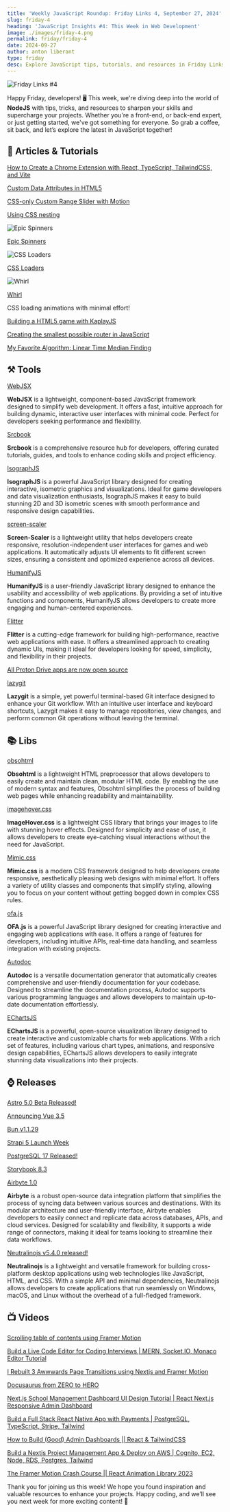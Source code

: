 ```yaml
---
title: 'Weekly JavaScript Roundup: Friday Links 4, September 27, 2024'
slug: friday-4
heading: 'JavaScript Insights #4: This Week in Web Development'
image: ./images/friday-4.png
permalink: friday/friday-4
date: 2024-09-27
author: anton liberant
type: friday
desc: Explore JavaScript tips, tutorials, and resources in Friday Links 4—perfect for developers who want to boost skills and stay current with JS trends.
---
```


![Friday Links #4](./images/friday-4.png)

Happy Friday, developers! 🖥️ This week, we're diving deep into the world of **NodeJS** with tips,
tricks, and resources to sharpen your skills and supercharge your projects. Whether you're a
front-end, or back-end expert, or just getting started, we've got something for everyone. So grab a
coffee, sit back, and let’s explore the latest in JavaScript together!

## 📜 Articles & Tutorials

[How to Create a Chrome Extension with React, TypeScript, TailwindCSS, and Vite](https://www.luckymedia.dev/blog/how-to-create-a-chrome-extension-with-react-typescript-tailwindcss-and-vite-in-2024)

[Custom Data Attributes in HTML5](https://blog.openreplay.com/custom-data-attributes-in-html5/)

[CSS-only Custom Range Slider with Motion](https://www.bram.us/2024/06/06/css-only-custom-range-slider-with-motion/)

[Using CSS nesting](https://developer.mozilla.org/en-US/docs/Web/CSS/CSS_nesting/Using_CSS_nesting)

![Epic Spinners](./images/Epic-Spinners.png)

[Epic Spinners](https://epic-spinners.vuestic.dev/)

![CSS Loaders](./images/css-loaders.png)

[CSS Loaders](https://css-loaders.com/)

![Whirl](./images/Whirl.png)

[Whirl](https://whirl.netlify.app/)

CSS loading animations with minimal effort!

[Building a HTML5 game with KaplayJS](https://rohankumarthakur.co.in/blog)

[Creating the smallest possible router in JavaScript](https://www.tronic247.com/creating-the-smallest-possible-router)

[My Favorite Algorithm: Linear Time Median Finding](https://rcoh.me/posts/linear-time-median-finding/)

## ⚒️ Tools

[WebJSX](https://webjsx.org/)

**WebJSX** is a lightweight, component-based JavaScript framework designed to simplify web
development. It offers a fast, intuitive approach for building dynamic, interactive user interfaces
with minimal code. Perfect for developers seeking performance and flexibility.

[Srcbook](https://srcbook.com/)

**Srcbook** is a comprehensive resource hub for developers, offering curated tutorials, guides, and
tools to enhance coding skills and project efficiency.

[IsographJS](https://isograph.dev/)

**IsographJS** is a powerful JavaScript library designed for creating interactive, isometric
graphics and visualizations. Ideal for game developers and data visualization enthusiasts,
IsographJS makes it easy to build stunning 2D and 3D isometric scenes with smooth performance and
responsive design capabilities.

[screen-scaler](https://github.com/garronej/screen-scaler)

**Screen-Scaler** is a lightweight utility that helps developers create responsive,
resolution-independent user interfaces for games and web applications. It automatically adjusts UI
elements to fit different screen sizes, ensuring a consistent and optimized experience across all
devices.

[HumanifyJS](https://github.com/jehna/humanify)

**HumanifyJS** is a user-friendly JavaScript library designed to enhance the usability and
accessibility of web applications. By providing a set of intuitive functions and components,
HumanifyJS allows developers to create more engaging and human-centered experiences.

[Flitter](https://flitter.pages.dev/)

**Flitter** is a cutting-edge framework for building high-performance, reactive web applications
with ease. It offers a streamlined approach to creating dynamic UIs, making it ideal for developers
looking for speed, simplicity, and flexibility in their projects.

[All Proton Drive apps are now open source](https://proton.me/blog/drive-open-source)

[lazygit](https://github.com/jesseduffield/lazygit)

**Lazygit** is a simple, yet powerful terminal-based Git interface designed to enhance your Git
workflow. With an intuitive user interface and keyboard shortcuts, Lazygit makes it easy to manage
repositories, view changes, and perform common Git operations without leaving the terminal.

## 📚 Libs

[obsohtml](https://github.com/j9t/obsohtml)

**Obsohtml** is a lightweight HTML preprocessor that allows developers to easily create and maintain
clean, modular HTML code. By enabling the use of modern syntax and features, Obsohtml simplifies the
process of building web pages while enhancing readability and maintainability.

[imagehover.css](https://imagehover.io/)

**ImageHover.css** is a lightweight CSS library that brings your images to life with stunning hover
effects. Designed for simplicity and ease of use, it allows developers to create eye-catching visual
interactions without the need for JavaScript.

[Mimic.css](https://erictreacy.github.io/mimic.css/)

**Mimic.css** is a modern CSS framework designed to help developers create responsive, aesthetically
pleasing web designs with minimal effort. It offers a variety of utility classes and components that
simplify styling, allowing you to focus on your content without getting bogged down in complex CSS
rules.

[ofa.js](https://ofajs.com/en/index.html)

**OFA.js** is a powerful JavaScript library designed for creating interactive and engaging web
applications with ease. It offers a range of features for developers, including intuitive APIs,
real-time data handling, and seamless integration with existing projects.

[Autodoc](https://github.com/context-labs/autodoc)

**Autodoc** is a versatile documentation generator that automatically creates comprehensive and
user-friendly documentation for your codebase. Designed to streamline the documentation process,
Autodoc supports various programming languages and allows developers to maintain up-to-date
documentation effortlessly.

[EChartsJS](https://echartsjs.com)

**EChartsJS** is a powerful, open-source visualization library designed to create interactive and
customizable charts for web applications. With a rich set of features, including various chart
types, animations, and responsive design capabilities, EChartsJS allows developers to easily
integrate stunning data visualizations into their projects.

## ⌚ Releases

[Astro 5.0 Beta Released!](https://astro.build/blog/astro-5-beta/)

[Announcing Vue 3.5](https://blog.vuejs.org/posts/vue-3-5)

[Bun v1.1.29](https://bun.sh/blog/bun-v1.1.29)

[Strapi 5 Launch Week](https://strapi.io/launch-week)

[PostgreSQL 17 Released!](https://www.postgresql.org/about/news/postgresql-17-released-2936/)

[Storybook 8.3](https://storybook.js.org/blog/storybook-8-3/)

[Airbyte 1.0](https://airbyte.com/)

**Airbyte** is a robust open-source data integration platform that simplifies the process of syncing
data between various sources and destinations. With its modular architecture and user-friendly
interface, Airbyte enables developers to easily connect and replicate data across databases, APIs,
and cloud services. Designed for scalability and flexibility, it supports a wide range of
connectors, making it ideal for teams looking to streamline their data workflows.

[Neutralinojs v5.4.0 released!](https://github.com/neutralinojs/neutralinojs/releases/tag/v5.4.0)

**Neutralinojs** is a lightweight and versatile framework for building cross-platform desktop
applications using web technologies like JavaScript, HTML, and CSS. With a simple API and minimal
dependencies, Neutralinojs allows developers to create applications that run seamlessly on Windows,
macOS, and Linux without the overhead of a full-fledged framework.

## 📺 Videos

[Scrolling table of contents using Framer Motion](https://www.youtube.com/watch?v=xgz5jIi4R7c&ab_channel=BuiltWithCode)

[Build a Live Code Editor for Coding Interviews | MERN, Socket.IO, Monaco Editor Tutorial](https://www.youtube.com/watch?v=ey1Bi6lI0Gg)

[I Rebuilt 3 Awwwards Page Transitions using Nextjs and Framer Motion](https://www.youtube.com/watch?v=WmvpJ4KX30s&ab_channel=OlivierLarose)

[Docusaurus from ZERO to HERO](https://www.youtube.com/watch?v=Aw9D0YMK8Sk&ab_channel=MostlyCode)

[Next.js School Management Dashboard UI Design Tutorial | React Next.js Responsive Admin Dashboard](https://www.youtube.com/watch?v=myYlGLFxZas&ab_channel=LamaDev)

[Build a Full Stack React Native App with Payments | PostgreSQL, TypeScript, Stripe, Tailwind](https://www.youtube.com/watch?v=kmy_YNhl0mw)

[How to Build (Good) Admin Dashboards || React & TailwindCSS](https://www.youtube.com/watch?v=vdxnBKRD7kU&ab_channel=TomIsLoading)

[Build a Nextjs Project Management App & Deploy on AWS | Cognito, EC2, Node, RDS, Postgres, Tailwind](https://www.youtube.com/watch?v=KAV8vo7hGAo&ab_channel=EdRoh)

[The Framer Motion Crash Course || React Animation Library 2023](https://www.youtube.com/watch?v=znbCa4Rr054&ab_channel=TomIsLoading)

Thank you for joining us this week! We hope you found inspiration and valuable resources to enhance
your projects. Happy coding, and we’ll see you next week for more exciting content! 🙂
